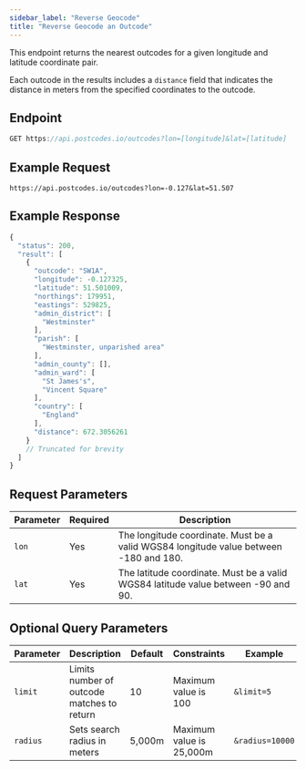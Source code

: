 ```yaml
---
sidebar_label: "Reverse Geocode"
title: "Reverse Geocode an Outcode"
---
```


This endpoint returns the nearest outcodes for a given longitude and latitude coordinate pair.

Each outcode in the results includes a `distance` field that indicates the distance in meters from the specified coordinates to the outcode.

## Endpoint

```javascript
GET https://api.postcodes.io/outcodes?lon=[longitude]&lat=[latitude]
```

## Example Request

```http
https://api.postcodes.io/outcodes?lon=-0.127&lat=51.507
```

## Example Response

```javascript
{
  "status": 200,
  "result": [
    {
      "outcode": "SW1A",
      "longitude": -0.127325,
      "latitude": 51.501009,
      "northings": 179951,
      "eastings": 529825,
      "admin_district": [
        "Westminster"
      ],
      "parish": [
        "Westminster, unparished area"
      ],
      "admin_county": [],
      "admin_ward": [
        "St James's",
        "Vincent Square"
      ],
      "country": [
        "England"
      ],
      "distance": 672.3056261
    }
    // Truncated for brevity
  ]
}
```

## Request Parameters

| Parameter | Required | Description                                                                           |
| --------- | -------- | ------------------------------------------------------------------------------------- |
| `lon`     | Yes      | The longitude coordinate. Must be a valid WGS84 longitude value between -180 and 180. |
| `lat`     | Yes      | The latitude coordinate. Must be a valid WGS84 latitude value between -90 and 90.     |

## Optional Query Parameters

| Parameter | Description                                | Default | Constraints              | Example         |
| --------- | ------------------------------------------ | ------- | ------------------------ | --------------- |
| `limit`   | Limits number of outcode matches to return | 10      | Maximum value is 100     | `&limit=5`      |
| `radius`  | Sets search radius in meters               | 5,000m  | Maximum value is 25,000m | `&radius=10000` |

```

```
